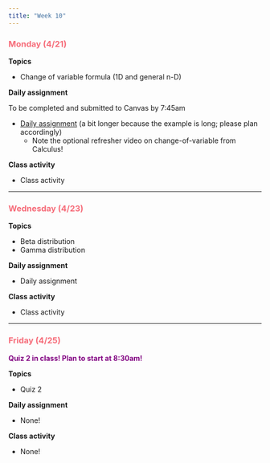 ```yaml
---
title: "Week 10"
---
```


::: {style="color: #F66D7A"}
### Monday (4/21)
:::

**Topics**

-   Change of variable formula (1D and general n-D)

**Daily assignment**

To be completed and submitted to Canvas by 7:45am

-   [Daily assignment](daily/DA_25.pdf) (a bit longer because the example is long; please plan accordingly)
    -   Note the optional refresher video on change-of-variable from Calculus!

**Class activity**

-   Class activity

------------------------------------------------------------------------

::: {style="color: #F66D7A"}
### Wednesday (4/23)
:::

**Topics**

-   Beta distribution
-   Gamma distribution

**Daily assignment**

-   Daily assignment

**Class activity**

-   Class activity

------------------------------------------------------------------------

::: {style="color: #F66D7A"}
### Friday (4/25)
:::

::: {style="color: purple"}
**Quiz 2 in class! Plan to start at 8:30am!**
:::

**Topics**

-   Quiz 2

**Daily assignment**

-   None!

**Class activity**

-   None!
